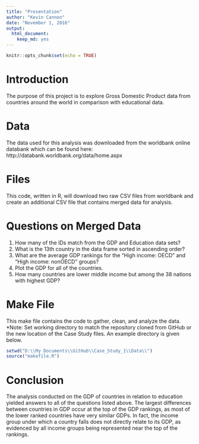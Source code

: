 ```yaml
---
title: "Presentation"
author: "Kevin Cannon"
date: "November 1, 2016"
output: 
  html_document: 
    keep_md: yes
---
```


```r
knitr::opts_chunk$set(echo = TRUE)
```

# Introduction
The purpose of this project is to explore Gross Domestic Product data from countries around the world in comparison with educational data.

# Data
The data used for this analysis was downloaded from the worldbank online databank which can be found here: http://databank.worldbank.org/data/home.aspx

# Files
This code, written in R, will download two raw CSV files from worldbank and create an additional CSV file that contains merged data for analysis.

# Questions on Merged Data 
1. How many of the IDs match from the GDP and Education data sets?  
2. What is the 13th country in the data frame sorted in ascending order?  
3. What are the average GDP rankings for the "High income: OECD" and "High income: nonOECD" groups?  
4. Plot the GDP for all of the countries.  
5. How many countries are lower middle income but among the 38 nations with highest GDP?

# Make File
This make file contains the code to gather, clean, and analyze the data.
*Note: Set working directory to match the repository cloned from GitHub or the new location of the Case Study files. An example directory is given below.
```r
setwd("D:\\My Documents\\GitHub\\Case_Study_1\\Data\\")
source("makefile.R")
```

# Conclusion
The analysis conducted on the GDP of countries in relation to education yielded answers to all of the questions listed above. The largest differences between countries in GDP occur at the top of the GDP rankings, as most of the lower ranked countries have very similar GDPs. In fact, the income group under which a country falls does not directly relate to its GDP, as evidenced by all income groups being represented near the top of the rankings.